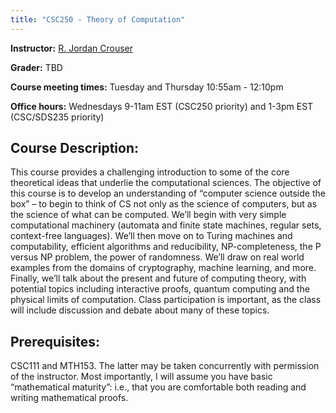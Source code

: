 ```yaml
---
title: "CSC250 - Theory of Computation"
---
```


**Instructor:** [R. Jordan Crouser](http://jcrouser.github.io/)

**Grader:** TBD

**Course meeting times:** Tuesday and Thursday 10:55am - 12:10pm

<!--**Virtual Classroom:** https://smith.zoom.us/j/209592518 (password required, see Slack/Moodle)-->

**Office hours:** Wednesdays 9-11am EST (CSC250 priority) and 1-3pm EST (CSC/SDS235 priority)


## Course Description:
This course provides a challenging introduction to some of the core theoretical ideas that underlie the computational sciences. The objective of this course is to develop an understanding of "computer science outside the box" -- to begin to think of CS not only as the science of computers, but as the science of what can be computed. We'll begin with very simple computational machinery (automata and finite state machines, regular sets, context-free languages). We'll then move on to Turing machines and computability, efficient algorithms and reducibility, NP-completeness, the P versus NP problem, the power of randomness. We'll draw on real world examples from the domains of cryptography, machine learning, and more. Finally, we'll talk about the present and future of computing theory, with potential topics including interactive proofs, quantum computing and the physical limits of computation. Class participation is important, as the class will include discussion and debate about many of these topics.

## Prerequisites:
CSC111 and MTH153. The latter may be taken concurrently with permission of the instructor. Most importantly, I will assume you have basic "mathematical maturity": i.e., that you are comfortable both reading and writing mathematical proofs.